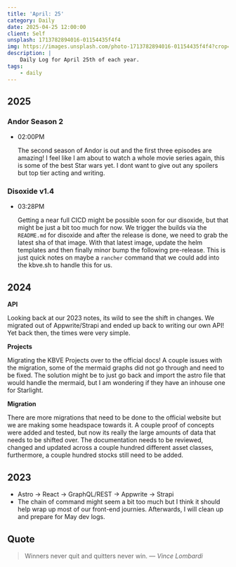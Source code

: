 ```yaml
---
title: 'April: 25'
category: Daily
date: 2025-04-25 12:00:00
client: Self
unsplash: 1713782894016-01154435f4f4
img: https://images.unsplash.com/photo-1713782894016-01154435f4f4?crop=entropy&cs=srgb&fm=jpg&ixid=MnwzNjM5Nzd8MHwxfHJhbmRvbXx8fHx8fHx8fDE2ODE3NDg2ODY&ixlib=rb-4.0.3&q=85
description: |
    Daily Log for April 25th of each year.
tags:
    - daily
---
```



## 2025

### Andor Season 2

-   02:00PM

    The second season of Andor is out and the first three episodes are amazing!
    I feel like I am about to watch a whole movie series again, this is some of the best Star wars yet.
    I dont want to give out any spoilers but top tier acting and writing.

### Disoxide v1.4

-   03:28PM

    Getting a near full CICD might be possible soon for our disoxide, but that might be just a bit too much for now.
    We trigger the builds via the `README.md` for disoxide and after the release is done, we need to grab the latest sha of that image.
    With that latest image, update the helm templates and then finally minor bump the following pre-release.
    This is just quick notes on maybe a `rancher` command that we could add into the kbve.sh to handle this for us.

## 2024

**API**

Looking back at our 2023 notes, its wild to see the shift in changes.
We migrated out of Appwrite/Strapi and ended up back to writing our own API!
Yet back then, the times were very simple.

**Projects**

Migrating the KBVE Projects over to the official docs!
A couple issues with the migration, some of the mermaid graphs did not go through and need to be fixed.
The solution might be to just go back and import the astro file that would handle the mermaid, but I am wondering if they have an inhouse one for Starlight.

**Migration**

There are more migrations that need to be done to the official website but we are making some headspace towards it.
A couple proof of concepts were added and tested, but now its really the large amounts of data that needs to be shifted over.
The documentation needs to be reviewed, changed and updated across a couple hundred different asset classes, furthermore, a couple hundred stocks still need to be added.


## 2023

- Astro -> React -> GraphQL/REST -> Appwrite -> Strapi
- The chain of command might seem a bit too much but I think it should help wrap up most of our front-end journies. Afterwards, I will clean up and prepare for May dev logs.

## Quote

> Winners never quit and quitters never win.
> — <cite>Vince Lombardi</cite>

